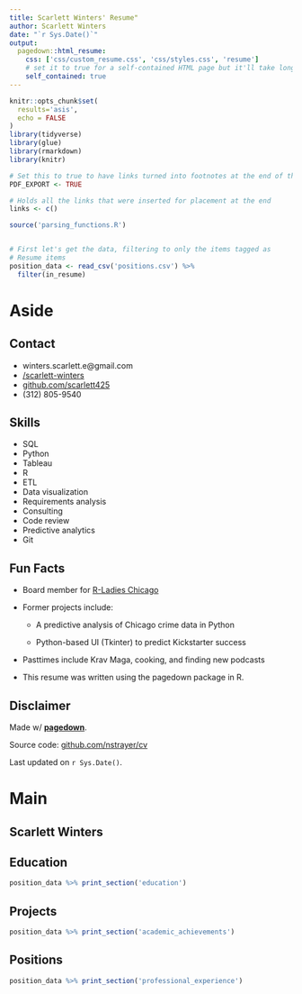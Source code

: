 ```yaml
---
title: Scarlett Winters' Resume"
author: Scarlett Winters
date: "`r Sys.Date()`"
output:
  pagedown::html_resume:
    css: ['css/custom_resume.css', 'css/styles.css', 'resume']
    # set it to true for a self-contained HTML page but it'll take longer to render
    self_contained: true
---
```


```r
knitr::opts_chunk$set(
  results='asis', 
  echo = FALSE
)
library(tidyverse)
library(glue)
library(rmarkdown)
library(knitr)

# Set this to true to have links turned into footnotes at the end of the document
PDF_EXPORT <- TRUE

# Holds all the links that were inserted for placement at the end
links <- c()

source('parsing_functions.R')


# First let's get the data, filtering to only the items tagged as
# Resume items
position_data <- read_csv('positions.csv') %>% 
  filter(in_resume) 
```


Aside
================================================================================


Contact {#contact}
--------------------------------------------------------------------------------

- <i class="fa fa-envelope"></i> winters.scarlett.e@gmail.com
- <i class="fa fa-linkedin"></i> [/scarlett-winters](www.linkedin.com/in/scarlett-winters)
- <i class="fa fa-github"></i> [github.com/scarlett425](https://github.com/scarlett425)
- <i class="fa fa-phone"></i> (312) 805-9540

Skills {#skills}
--------------------------------------------------------------------------------

- SQL
- Python
- Tableau
- R
- ETL
- Data visualization
- Requirements analysis
- Consulting
- Code review
- Predictive analytics
- Git

Fun Facts {#projects}
--------------------------------------------------------------------------------

- Board member for [R-Ladies Chicago](https://rladieschicago.org)

- Former projects include: 
  - A predictive analysis of Chicago crime data in Python
  
  - Python-based UI (Tkinter) to predict Kickstarter success

- Pasttimes include Krav Maga, cooking, and finding new podcasts

- This resume was written using the pagedown package in R.

Disclaimer {#disclaimer}
--------------------------------------------------------------------------------

Made w/ [**pagedown**](https://github.com/rstudio/pagedown). 

Source code: [github.com/nstrayer/cv](https://github.com/scarlett425/cv)

Last updated on `r Sys.Date()`.

Main
================================================================================

Scarlett Winters {#title}
--------------------------------------------------------------------------------


Education {data-icon=graduation-cap data-concise=true}
--------------------------------------------------------------------------------

```r
position_data %>% print_section('education')
```


Projects {data-icon=suitcase}
--------------------------------------------------------------------------------

```r
position_data %>% print_section('academic_achievements')
```

Positions {data-icon=suitcase}
--------------------------------------------------------------------------------


```r
position_data %>% print_section('professional_experience')
```


